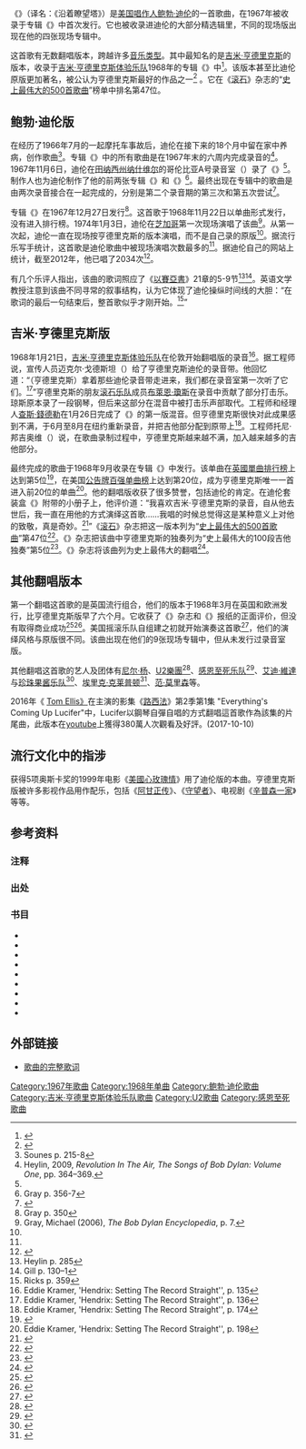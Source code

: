 {{noteTA
|G1=Show
|1=zh-cn:鲍勃·迪伦; zh-hk:卜·戴倫; zh-tw:巴布·狄倫;
|2=zh-cn:迪伦; zh-hk:戴倫; zh-tw:狄倫;
|3=zh-hans:吉米·亨德里克斯; zh-hant:吉米·罕醉克斯;
|4=zh-hans:亨德里克斯; zh-hant:罕醉克斯;
|5=zh-hans:布鲁斯; zh-hant:藍調;
|6=zh-hans:守望者;zh-hk:保衛奇俠;zh-tw:守護者;
|7= zh-cn:辛普森一家; zh-tw:辛普森家庭; zh-hk:阿森一族;
|8=zh-hans:美国丽人;zh-hk:美麗有罪;zh-tw:美國心玫瑰情;
}}
{{Infobox single
| Name = {{lang|en|All Along the Watchtower}}
| Cover = Bob Dylan All Along the Watchtower single cover.jpg
| Artist = [[鲍勃·迪伦|鲍勃·迪伦]]
| Album = {{lang|en|{{link-en|John Wesley Harding|John Wesley Harding (album)}}}}
| B-side = 《{{lang|en|[[I'll_Be_Your_Baby_Tonight|I'll Be Your Baby Tonight]]}}》
| Released = 1968年11月22日
| Recorded = 1967年11月6日
| Genre = [[民谣摇滚|民谣摇滚]]
| Length = 2:31
| Writer = 鲍勃·迪伦
| Composer =
| Label = [[哥伦比亚唱片|哥伦比亚唱片]]
| Producer = {{link-en|鲍勃·约翰斯顿|Bob Johnston}}
| Last single = {{lang|en|[[Drifter's_Escape|Drifter's Escape]]}}<br />（1968）
| This single = {{lang|en|'''All Along the Watchtower'''}}<br />（1968）
| Next single = {{lang|en|[[I_Threw_It_All_Away|I Threw It All Away]]}}<br />（1969）
}}

《'''{{lang|en|All Along the Watchtower}}'''》（译名：《沿着瞭望塔》{{refnest|group="注释"|译名参考自新浪网<ref>{{cite news|author=刘颖|title=鲍勃-迪伦演唱会精神十足 众多音乐人现场朝圣|url=http://ent.sina.com.cn/y/2011-04-07/17403275119.shtml|accessdate=2014-02-19|newspaper=新浪网|date=2011-04-07|language=zh-cn|archive-date=2013-02-02|archive-url=https://web.archive.org/web/20130202104650/http://ent.sina.com.cn/y/2011-04-07/17403275119.shtml|dead-url=no}}</ref>，部分出版物翻译成《都沿着了望塔》<ref name="1998-yaogunyue-126">[[#摇滚乐的历史与风格|《摇滚乐的历史与风格》（1998年），第126页]]</ref>}}）是[[美国|美国]][[唱作人|唱作人]][[鲍勃·迪伦|鲍勃·迪伦]]的一首歌曲，在1967年被收录于专辑《{{lang|en|{{link-en|John Wesley Harding|John Wesley Harding (album)}}}}》中首次发行。它也被收录进迪伦的大部分精选辑里，不同的现场版出现在他的四张现场专辑中。

这首歌有无数翻唱版本，跨越许多[[音乐类型|音乐类型]]。其中最知名的是[[吉米·亨德里克斯|吉米·亨德里克斯]]的版本，收录于[[吉米·亨德里克斯体验乐队|吉米·亨德里克斯体验乐队]]1968年的专辑《{{lang|en|{{link-en|Electric Ladyland|Electric Ladyland}}}}》中<ref>{{cite web | url = http://www.allmusic.com/song/t1991287 | title = All Along the Watchtower | accessdate = 2011-01-14 | last = Bush | first = John | publisher = [[AllMusic|AllMusic]] | archive-date = 2019-09-19 | archive-url = https://web.archive.org/web/20190919030431/https://www.allmusic.com/song/all-along-the-watchtower-mt0000977645 | dead-url = no }}</ref>。该版本甚至比迪伦原版更加著名，被公认为亨德里克斯最好的作品之一<ref>{{cite web|url=http://www.allmusic.com/song/all-along-the-watchtower-mt0000706736|publisher=allmusic.com|author=Thomas Ward|title=Hendrix Version Review|accessdate=2015-04-19|archive-date=2015-06-22|archive-url=https://web.archive.org/web/20150622224110/http://www.allmusic.com/song/all-along-the-watchtower-mt0000706736|dead-url=no}}</ref>
。它在《[[滚石_(杂志)|滚石]]》杂志的“[[史上最伟大的500首歌曲|史上最伟大的500首歌曲]]”榜单中排名第47位。

== 鲍勃·迪伦版 ==
在经历了1966年7月的一起摩托车事故后，迪伦在接下来的18个月中留在家中养病，创作歌曲<ref>Sounes p. 215-8</ref>。专辑《{{lang|en|{{link-en|John Wesley Harding|John Wesley Harding (album)}}}}》中的所有歌曲是在1967年末的六周内完成录音的<ref name = "Heylin368">Heylin, 2009, ''Revolution In The Air, The Songs of Bob Dylan: Volume One'', pp. 364–369.</ref>。1967年11月6日，迪伦在[[田纳西州|田纳西州]][[纳什维尔|纳什维尔]]的哥伦比亚A号录音室（{{lang|en|Columbia Studio A}}）录了《{{lang|en|All Along the Watchtower}}》<ref name = "Bjorner" />。制作人{{link-en|鲍勃·约翰斯顿|Bob Johnston}}也为迪伦制作了他的前两张专辑《{{lang|en|{{link-en|Highway 61 Revisited|Highway 61 Revisited}}}}》和《{{lang|en|{{link-en|Blonde on Blonde|Blonde on Blonde}}}}》<ref>Gray p. 356-7</ref>。最终出现在专辑中的歌曲是由两次录音接合在一起完成的，分别是第二个录音期的第三次和第五次尝试<ref name="Bjorner">{{cite web |url=http://www.bjorner.com/DSN01620%201967.htm#DSN01641 |last=Bjorner |first=Olof |title=Still on the Road: Bob Dylan Recording Sessions |publisher=Olof Bjorner |date=May 7, 2000 |accessdate=2009-10-18 |archive-date=2017-06-23 |archive-url=https://web.archive.org/web/20170623045211/http://www.bjorner.com/DSN01620%201967.htm#DSN01641 |dead-url=no }}</ref>。

专辑《{{lang|en|John Wesley Harding}}》在1967年12月27日发行<ref>Gray p. 350</ref>。这首歌于1968年11月22日以单曲形式发行，没有进入排行榜。1974年1月3日，迪伦在[[芝加哥|芝加哥]]第一次现场演唱了该曲<ref name = "Gray-p7">Gray, Michael (2006), ''The Bob Dylan Encyclopedia'', p. 7.</ref>。从第一次起，迪伦一直在现场按亨德里克斯的版本演唱，而不是自己录的原版<ref name = "Gray-p7"/>。据流行乐写手{{link-en|迈克尔·格雷 (作者)|Michael_Gray_(author)|迈克尔·格雷}}统计，这首歌是迪伦歌曲中被现场演唱次数最多的<ref name = "Gray-p7"/>。据迪伦自己的网站上统计，截至2012年，他已唱了2034次<ref>{{cite web| url = http://www.bobdylan.com/us/songs| title = Bob Dylan's songs| date = May 21, 2012| accessdate = May 21, 2012| publisher = bobdylan.com| archive-date = 2012-11-11| archive-url = https://web.archive.org/web/20121111102151/http://www.bobdylan.com/us/songs| dead-url = no}}</ref>。

有几个乐评人指出，该曲的歌词照应了《[[以賽亞書|以賽亞書]]》21章的5-9节<ref>Heylin p. 285</ref><ref>Gill p. 130–1</ref>。英语文学教授{{link-en|克里斯托弗·瑞克斯|Christopher_Ricks}}注意到该曲不同寻常的叙事结构，认为它体现了迪伦操纵时间线的大胆：“在歌词的最后一句结束后，整首歌似乎才刚开始。<ref>Ricks p. 359</ref>”

== 吉米·亨德里克斯版 ==
{{Infobox single
| Name           = {{lang|en|All Along the Watchtower}}
| Cover          = All Along the Watchtower single cover.jpg
| Caption        = 欧洲版单曲唱片封面
| Artist         = [[吉米·亨德里克斯体验乐队|吉米·亨德里克斯体验乐队]]
| from Album     = {{lang|en|{{link-en|Electric Ladyland|Electric Ladyland}}}}
| A-side         =
| B-side         = 美国：《{{lang|en|[[Burning_of_the_Midnight_Lamp|Burning of the Midnight Lamp]]}}》<br />英国：《{{lang|en|[[Long_Hot_Summer_Night|Long Hot Summer Night]]}}》<br />欧洲和日本：《{{lang|en|Can You See Me}}》
| Released       = 1968年9月21日（美国）<br />1968年10月18日（英国）<br />1968年10月（欧洲和日本）
| Format         =
| Recorded       = 1968年1月<br />伦敦{{link-en|奥林匹克录音室|Olympic Studios}}<br />1968年6月至8月<br />纽约市{{link-en|唱片工厂录音室|Record Plant Studios}}
| Genre          = [[迷幻摇滚|迷幻摇滚]]、[[硬摇滚|硬摇滚]]、[[蓝调摇滚|蓝调摇滚]]
| Length         = 4:00
| Label          = {{link-en|瑞普里斯唱片|Reprise Records}}、{{link-en|崔克唱片|Track Records}}、[[宝丽多唱片|宝丽多唱片]]
| Writer         = [[鲍勃·迪伦|鲍勃·迪伦]]
| Producer       = [[吉米·亨德里克斯|吉米·亨德里克斯]]
| Certification  =
| Last single    = {{lang|en|[[Up_from_the_Skies|Up from the Skies]]}}<br />（1968）
| This single    = {{lang|en|'''All Along the Watchtower'''}}<br />（1968）
| Next single    = {{lang|en|[[Crosstown_Traffic|Crosstown Traffic]]}}<br />（1968）
}}
1968年1月21日，[[吉米·亨德里克斯体验乐队|吉米·亨德里克斯体验乐队]]在伦敦{{link-en|奥林匹克录音室|Olympic Studios}}开始翻唱版的录音<ref>Eddie Kramer, 'Hendrix: Setting The Record Straight'', p. 135</ref>。据工程师{{link-en|安迪·约翰斯|Andy Johns}}说，宣传人员迈克尔·戈德斯坦（{{lang|en|Michael Goldstein}}）给了亨德里克斯迪伦的录音带。他回忆道：“（亨德里克斯）拿着那些迪伦录音带走进来，我们都在录音室第一次听了它们。<ref name="Eddie Kramer p. 136">Eddie Kramer, 'Hendrix: Setting The Record Straight'', p. 136</ref>”亨德里克斯的朋友[[滚石乐队|滚石乐队]]成员[[布萊恩·瓊斯|布萊恩·瓊斯]]在录音中贡献了部分打击乐。琼斯原本录了一段钢琴，但后来这部分在混音中被打击乐声部取代。工程师{{link-en|艾迪·克雷默|Eddie Kramer}}和经理人[[查斯·錢德勒|查斯·錢德勒]]在1月26日完成了《{{lang|en|All Along the Watchtower}}》的第一版混音。但亨德里克斯很快对此成果感到不满，于6月至8月在纽约{{link-en|唱片工厂录音室|Record Plant Studios}}重新录音，并把吉他部分配到原带上<ref>Eddie Kramer, 'Hendrix: Setting The Record Straight'', p. 174</ref>。工程师托尼·邦吉奥维（{{lang|en|Tony Bongiovi}}）说，在歌曲录制过程中，亨德里克斯越来越不满，加入越来越多的吉他部分。

最终完成的歌曲于1968年9月收录在专辑《{{lang|en|{{link-en|Electric Ladyland|Electric Ladyland}}}}》中发行。该单曲在[[英國單曲排行榜|英國單曲排行榜]]上达到第5位<ref>{{cite web|url=http://www.theofficialcharts.com/artist/_/jimi%20hendrix%20experience/|title=The Jimi Hendrix Experience in the UK Charts|publisher=The Official Charts|accessdate=2015-04-17|archive-date=2011-11-25|archive-url=https://web.archive.org/web/20111125073712/http://www.theofficialcharts.com/artist/_/jimi%20hendrix%20experience/|dead-url=no}}</ref>，在美国[[公告牌百强单曲榜|公告牌百强单曲榜]]上达到第20位，成为亨德里克斯唯一一首进入前20位的单曲<ref>Eddie Kramer, 'Hendrix: Setting The Record Straight'', p. 198</ref>。他的翻唱版收获了很多赞誉，包括迪伦的肯定。在迪伦套装盒《{{lang|en|{{link-en|Biograph|Biograph (album)}}}}》附带的小册子上，他评价道：“我喜欢吉米·亨德里克斯的录音，自从他去世后，我一直在用他的方式演绎这首歌……我唱的时候总觉得这是某种意义上对他的致敬，真是奇妙。<ref>{{cite web|url=http://www.legalunderground.com/2015/02/bob-dylan-on-hendrixs-version-of-all-along-the-watchtower.html|title=Bob Dylan on Hendrix's Version of All Along the Watchtower|date=2015-02-10|accessdate=2015-04-17|archive-date=2015-04-19|archive-url=https://web.archive.org/web/20150419150551/http://www.legalunderground.com/2015/02/bob-dylan-on-hendrixs-version-of-all-along-the-watchtower.html|dead-url=no}}</ref>”《[[滚石_(杂志)|滚石]]》杂志把这一版本列为“[[史上最伟大的500首歌曲|史上最伟大的500首歌曲]]”第47位<ref>{{cite web| url = http://www.rollingstone.com/music/lists/the-500-greatest-songs-of-all-time-20110407/the-jimi-hendrix-experience-all-along-the-watchtower-19691231| title = #47, All Along the Watchtower| date = April 7, 2011| accessdate = May 21, 2012| publisher = rollingstone.com| archive-date = 2012-07-12| archive-url = https://web.archive.org/web/20120712074319/http://www.rollingstone.com/music/lists/the-500-greatest-songs-of-all-time-20110407/the-jimi-hendrix-experience-all-along-the-watchtower-19691231| dead-url = no}}</ref>。《{{link-en|吉他世界|Guitar World}}》杂志把该曲中亨德里克斯的独奏列为“史上最伟大的100段吉他独奏”第5位<ref>{{cite web|url=http://www.guitarworld.com/100-greatest-guitar-solos-no-5-all-along-watchtower-jimi-hendrix|title=100 Greatest Guitar Solos: No. 5 "All Along the Watchtower" (Jimi Hendrix)|date=2008-10-14|publisher=''Guitar World''|accessdate=2015-04-17|archive-date=2015-04-18|archive-url=https://web.archive.org/web/20150418002045/http://www.guitarworld.com/100-greatest-guitar-solos-no-5-all-along-watchtower-jimi-hendrix|dead-url=no}}</ref>。《{{link-en|完全吉他|Total Guitar}}》杂志将该曲列为史上最伟大的翻唱<ref>{{Cite news | newspaper = [[Total_Guitar|Total Guitar]] |date=August 2000 |title=The Best Cover Versions Ever |publisher=Future Publishing }}</ref>。

== 其他翻唱版本 ==
第一个翻唱这首歌的是英国流行组合{{link-en|纳什维尔少年|The_Nashville_Teens}}，他们的版本于1968年3月在英国和欧洲发行，比亨德里克斯版早了六个月。它收获了《{{lang|en|[[NME|NME]]}}》杂志和《{{lang|en|{{link-en|Record Mirror|Record Mirror}}}}》报纸的正面评价，但没有取得商业成功<ref>{{cite web|url=http://www.nashville-teens.com/Main06.htm|title=The Nashville Teens Discography|publisher=''Nashville-Teens.com''|accessdate=2014-09-21|archive-date=2015-04-08|archive-url=https://web.archive.org/web/20150408071649/http://www.nashville-teens.com/Main06.htm|dead-url=no}}</ref><ref>{{cite web|url=http://expo67-cavestones.blogspot.co.uk/2012/08/the-nashville-teens-sun-dog.html|publisher=The Nashville Teens|title='All Along the Watchtower', ''Flower Bomb Songs''|date=2012-08-21|accessdate=2014-09-21|archive-date=2016-01-30|archive-url=https://web.archive.org/web/20160130051725/http://expo67-cavestones.blogspot.co.uk/2012/08/the-nashville-teens-sun-dog.html|dead-url=no}}</ref>。美国摇滚乐队{{link-en|戴夫·马修斯乐队|Dave Matthews Band}}自组建之初就开始演奏这首歌<ref name="dmbalmanac">{{cite web |url=http://www.dmbalmanac.com/SongStats.aspx?sid=96 |title=DMBAlmanac.com |accessdate=2015-04-19 |archive-date=2015-03-15 |archive-url=https://web.archive.org/web/20150315002138/http://www.dmbalmanac.com/SongStats.aspx?sid=96 |dead-url=no }}</ref>，他们的演绎风格与原版很不同。该曲出现在他们的9张现场专辑中，但从未发行过录音室版。

其他翻唱这首歌的艺人及团体有[[尼尔·杨|尼尔·杨]]、[[U2樂團|U2樂團]]<ref>{{cite web |url=http://u2tour.de/tour/search.php?song=62&tour=9 |title=U2 Live: All Along The Watchtower - Setlists |publisher=U2tour.de |date= |accessdate=2014-01-13 |archive-date=2014-01-14 |archive-url=https://web.archive.org/web/20140114064005/http://u2tour.de/tour/search.php?song=62&tour=9 |dead-url=no }}</ref>、[[感恩至死乐队|感恩至死乐队]]<ref>{{cite web |url=http://www.deadbase.com/ |title=Searchable Grateful Dead Setlists |publisher=DeadBase |date= |accessdate=2011-08-13 |archiveurl=https://web.archive.org/web/20110724161909/http://www.deadbase.com/ |archivedate=2011-07-24 |deadurl=yes }}</ref>、[[艾迪·維達|艾迪·維達]]与[[珍珠果酱乐队|珍珠果酱乐队]]<ref name="NME.com">{{cite web |url=http://www.nme.com/news/pearl-jam/46641 |title=NME.com: Pearl Jam and Rolling Stones star unite onstage at intimate gig |accessdate=2009-08-12 |work=NME.com |archive-date=2009-08-14 |archive-url=https://web.archive.org/web/20090814124250/http://www.nme.com/news/pearl-jam/46641 |dead-url=no }}</ref>、[[埃里克·克莱普顿|埃里克·克莱普顿]]<ref>{{cite web | url = http://www.youtube.com/watch?v=5ijz6GZHyLI | title = Eric Clapton and Lenny Kravitz | accessdate = 2013-08-17 | archive-date = 2013-08-20 | archive-url = https://web.archive.org/web/20130820150400/http://www.youtube.com/watch?v=5ijz6GZHyLI&gl=US&hl=en | dead-url = no }}</ref>、[[范·莫里森|范·莫里森]]等。

2016年《 [[汤姆·艾利斯|Tom Ellis》]]在主演的影集《[[路西法_(電視劇)|路西法]]》第2季第1集 "Everything's Coming Up Lucifer"中，Lucifer以鋼琴自彈自唱的方式翻唱這首歌作為該集的片尾曲，此版本在[https://www.youtube.com/watch?v=VWcaoiR9vh0 youtube]{{Wayback|url=https://www.youtube.com/watch?v=VWcaoiR9vh0 |date=20170225171344 }}上獲得380萬人次觀看及好評。(2017-10-10)

== 流行文化中的指涉 ==
获得5项奥斯卡奖的1999年电影《[[美國心玫瑰情|美國心玫瑰情]]》用了迪伦版的本曲。亨德里克斯版被许多影视作品用作配乐，包括《[[阿甘正传|阿甘正传]]》、《[[守護者_(電影)|守望者]]》、电视剧《[[辛普森一家|辛普森一家]]》等等。

== 参考资料 ==
=== 注释 ===
{{reflist|group="注释"}}
=== 出处 ===
{{Reflist|2}}
=== 书目 ===
* {{cite book|author=钟子林|title=摇滚乐的历史与风格|publisher=人民音乐出版社|location=北京|isbn=7103015554|ref=摇滚乐的历史与风格|edition=第一版|language=zh-cn|date=1998年4月}}
* {{cite book |first=Mark |last=Blake (ed.) |title=Dylan: Visions, Portraits, and Back Pages |publisher=''[[Mojo_(magazine)|Mojo]]''/DK Publishing, Inc.|year=2005 |isbn=978-0-7566-3725-5}}
* {{cite book |first=Jonathan |last=Cott (ed.) |title=Dylan on Dylan: The Essential Interviews |publisher=Hodder & Stoughton|year=2006 |isbn=0-340-92312-1}}
* {{cite book |first=Andy |last=Gill |title=Classic Bob Dylan: My Back Pages |publisher=Carlton |year=1999 |isbn=1-85868-599-0}}
* {{cite book |first=Michael |last=Gray |title=The Bob Dylan Encyclopedia |url=https://archive.org/details/bobdylanencyclop00gray |publisher=Continuum International|year=2006 |isbn=0-8264-6933-7}}
* {{cite book |first=Clinton |last=Heylin |title=Bob Dylan: Behind the Shades Revisited |publisher=Perennial Currents |year=2003 |isbn=0-06-052569-X}}
* {{cite book |first=Eddie|last=Kramer |title=Hendrix: Setting the Record Straight |publisher=Warner Books |year=1992 |isbn=0-7515-1129-3}}
* {{cite book |first=Christopher|last=Ricks |title=Dylan's Visions of Sin|publisher=Penguin/Viking |year=2003 |isbn=0-670-80133-X}}
* {{cite book |first=Howard|last=Sounes |title=Down the Highway: The Life of Bob Dylan |url=https://archive.org/details/downhighwaylifeo0000soun|publisher=Grove Press |year=2001 |isbn=0-8021-1686-8}}

== 外部链接 ==
*[http://www.metrolyrics.com/all-along-the-watchtower-lyrics-bob-dylan.html 歌曲的完整歌词]{{Wayback|url=http://www.metrolyrics.com/all-along-the-watchtower-lyrics-bob-dylan.html |date=20150603195029 }}

[[Category:1967年歌曲|Category:1967年歌曲]]
[[Category:1968年单曲|Category:1968年单曲]]
[[Category:鲍勃·迪伦歌曲|Category:鲍勃·迪伦歌曲]]
[[Category:吉米·亨德里克斯体验乐队歌曲|Category:吉米·亨德里克斯体验乐队歌曲]]
[[Category:U2歌曲|Category:U2歌曲]]
[[Category:感恩至死歌曲|Category:感恩至死歌曲]]